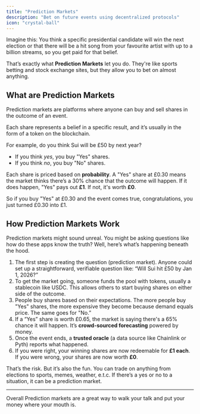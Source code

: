 ```yaml
---
title: "Prediction Markets"
description: "Bet on future events using decentralized protocols"
icon: "crystal-ball"
---
```


Imagine this: You think a specific presidential candidate will win the next election or that there will be a hit song from your favourite artist with up to a billion streams, so you get paid for that belief.

That’s exactly what **Prediction Markets** let you do. They're like sports betting and stock exchange sites, but they allow you to bet on almost anything.

## What are Prediction Markets

Prediction markets are platforms where anyone can buy and sell shares in the outcome of an event.

Each share represents a belief in a specific result, and it’s usually in the form of a token on the blockchain.

For example, do you think Sui will be £50 by next year?

- If you think *yes*, you buy "Yes" shares.
- If you think *no*, you buy "No" shares.

Each share is priced based on **probability**. A "Yes" share at £0.30 means the market thinks there’s a 30% chance that the outcome will happen. If it does happen, "Yes" pays out **£1**. If not, it's worth **£0**.

So if you buy "Yes" at £0.30 and the event comes true, congratulations, you just turned £0.30 into £1.

## How Prediction Markets Work

Prediction markets might sound unreal. You might be asking questions like how do these apps know the truth? Well, here’s what’s happening beneath the hood.

1. The first step is creating the question (prediction market). Anyone could set up a straightforward, verifiable question like: “Will Sui hit £50 by Jan 1, 2026?”
2. To get the market going, someone funds the pool with tokens, usually a stablecoin like USDC. This allows others to start buying shares on either side of the outcome. 
3. People buy shares based on their expectations. The more people buy "Yes" shares, the more expensive they become because demand equals price. The same goes for "No.”
4. If a “Yes” share is worth £0.65, the market is saying there's a 65% chance it will happen. It’s **crowd-sourced forecasting** powered by money.
5. Once the event ends, a **trusted oracle** (a data source like Chainlink or Pyth) reports what happened.
6. If you were right, your winning shares are now redeemable for **£1 each**. If you were wrong, your shares are now worth **£0**.

That’s the risk. But it’s also the fun. You can trade on anything from elections to sports, memes, weather, e.t.c. If there’s a yes or no to a situation, it can be a prediction market.

---

Overall Prediction markets are a great way to walk your talk and put your money where your mouth is.
